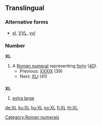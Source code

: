 ==Translingual==

===Alternative forms===
* [[xl]], [[VVL]], [[vvl]]

===Number===
'''XL'''

# A [[Roman numeral]] representing [[forty]] ([[40]]).
#* Previous: [[XXXIX]] (39)
#* Next: [[XLI]] (41)

==={{abbreviation}}===
'''XL'''

# [[extra large]]

[[Category:Roman numerals]]

[[de:XL]]
[[ku:XL]]
[[hu:XL]]
[[no:XL]]
[[fi:XL]]
[[th:XL]]